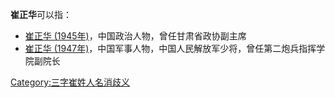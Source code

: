 '''崔正华'''可以指：
* [[崔正华_(1945年)|崔正华 (1945年)]]，中国政治人物，曾任甘肃省政协副主席
* [[崔正华_(1947年)|崔正华 (1947年)]]，中国军事人物，中国人民解放军少将，曾任第二炮兵指挥学院副院长

{{disambig}}

[[Category:三字崔姓人名消歧义|Category:三字崔姓人名消歧义]]